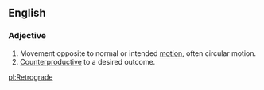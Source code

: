 ==English==

===Adjective===

# Movement opposite to normal or intended [[motion]], often circular motion.
# [[Counterproductive]] to a desired outcome.

[[pl:Retrograde]]
